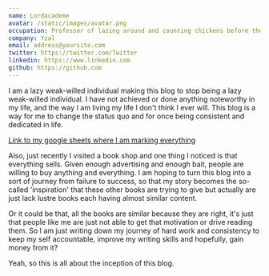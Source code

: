 ```yaml
---
name: Lordacademe
avatar: /static/images/avatar.png
occupation: Professor of lazing around and counting chickens before they hatch
company: Yzal
email: address@yoursite.com
twitter: https://twitter.com/Twitter
linkedin: https://www.linkedin.com
github: https://github.com
---
```


I am a lazy weak-willed individual making this blog to stop being a lazy weak-willed individual. I have not achieved or done anything noteworthy in my life, and the way I am living my life I don't think I ever will. This blog is a way for me to change the status quo and for once being consistent and dedicated in life.

[Link to my google sheets where I am marking everything](https://docs.google.com/spreadsheets/d/e/2PACX-1vSsY2tg08NbkrMzSIBCvbwLLR-K8tiM937XptbL5ChrXpimW5olO4NF6IQImZDzHDVGj-esSk9E6edX/pubhtml)

Also, just recently I visited a book shop and one thing I noticed is that everything sells. Given enough advertising and enough bait, people are willing
to buy anything and everything. I am hoping to turn this blog into a sort of journey from failure to success, so that my story becomes the so-called 'inspiration' that these other books are trying to give but actually are just lack lustre books each having almost similar content.

Or it could be that, all the books are similar because they are right, it's just that people like me are just not able to get that motivation or drive reading them. So I am just writing down my journey of hard work and consistency to keep my self accountable, improve my writing skills and hopefully, gain money from it?

Yeah, so this is all about the inception of this blog.